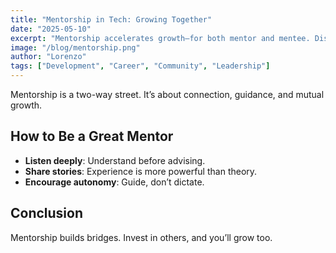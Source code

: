 ```yaml
---
title: "Mentorship in Tech: Growing Together"
date: "2025-05-10"
excerpt: "Mentorship accelerates growth—for both mentor and mentee. Discover how sharing knowledge builds stronger teams."
image: "/blog/mentorship.png"
author: "Lorenzo"
tags: ["Development", "Career", "Community", "Leadership"]
---
```


Mentorship is a two-way street. It’s about connection, guidance, and mutual growth.

## How to Be a Great Mentor

- **Listen deeply**: Understand before advising.
- **Share stories**: Experience is more powerful than theory.
- **Encourage autonomy**: Guide, don’t dictate.

## Conclusion

Mentorship builds bridges. Invest in others, and you’ll grow too.
